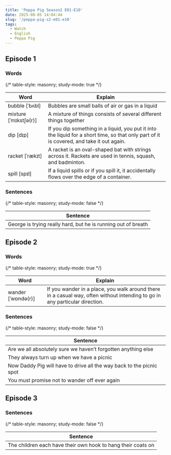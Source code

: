 ```yaml
---
title: 'Peppa Pig Season2 E01-E10'
date: 2025-08-05 14:04:44
slug: '/peppa-pig-s2-e01-e10'
tags:
  - Watch
  - English
  - Peppa Pig
---
```


## Episode 1

### Words

{/* table-style: masonry; study-mode: true */}

| Word                  | Explain                                                                                                                                   |
| --------------------- | ----------------------------------------------------------------------------------------------------------------------------------------- |
| bubble [ˈbʌbl]        | Bubbles are small balls of air or gas in a liquid                                                                                         |
| mixture [ˈmɪkstʃə(r)] | A mixture of things consists of several different things together                                                                         |
| dip [dɪp]             | If you dip something in a liquid, you put it into the liquid for a short time, so that only part of it is covered, and take it out again. |
| racket [ˈrækɪt]       | A racket is an oval-shaped bat with strings across it. Rackets are used in tennis, squash, and badminton.                                 |
| spill [spɪl]          | If a liquid spills or if you spill it, it accidentally flows over the edge of a container.                                                |

### Sentences

{/* table-style: masonry; study-mode: false */}

| Sentence                                                      |
| ------------------------------------------------------------- |
| George is trying really hard, but he is running out of breath |

## Episode 2

### Words

{/* table-style: masonry; study-mode: true */}

| Word               | Explain                                                                                                                     |
| ------------------ | --------------------------------------------------------------------------------------------------------------------------- |
| wander [ˈwɒndə(r)] | If you wander in a place, you walk around there in a casual way, often without intending to go in any particular direction. |

### Sentences

{/* table-style: masonry; study-mode: false */}

| Sentence                                                             |
| -------------------------------------------------------------------- |
| Are we all absolutely sure we haven’t forgotten anything else        |
| They always turn up when we have a picnic                            |
| Now Daddy Pig will have to drive all the way back to the picnic spot |
| You must promise not to wander off ever again                        |

## Episode 3

### Sentences

{/* table-style: masonry; study-mode: false */}

| Sentence                                                     |
| ------------------------------------------------------------ |
| The children each have their own hook to hang their coats on |
